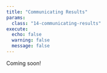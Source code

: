 ```yaml
---
title: "Communicating Results"
params:
  class: "14-communicating-results"
execute:
  echo: false
  warning: false
  message: false
---
```


Coming soon!